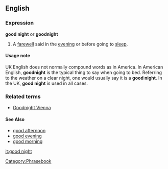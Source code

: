 ==English==

===Expression===
'''good night''' or '''goodnight'''
#A [[farewell]] said in the [[evening]] or before going to [[sleep]].

====Usage note====
UK English does not normally compound words as in America.  In American English, '''goodnight''' is the typical thing to say when going to bed.  Referring to the weather on a clear night, one would usually say it is a '''good night'''.  In the UK, '''good night''' is used in all cases.  <!-- Is this really true? -->

===Related terms===
*[[Goodnight Vienna]]

====See Also====
*[[good afternoon]]
*[[good evening]]
*[[good morning]]

[[Category:Phrasebook]]

[[it:good night]]